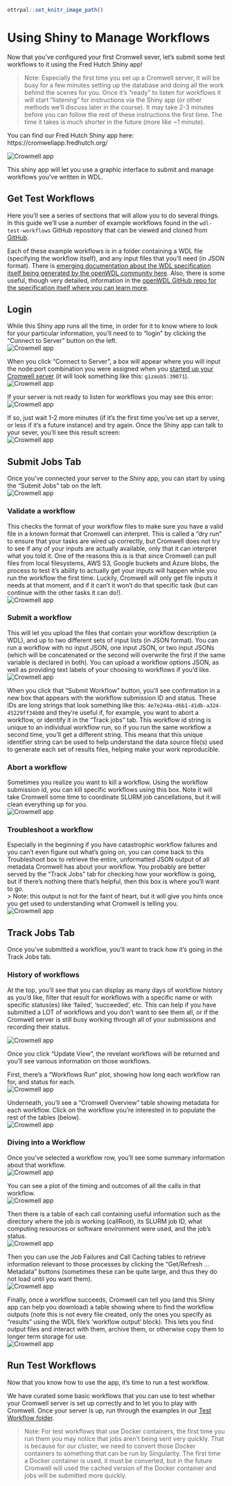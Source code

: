 
```r
ottrpal::set_knitr_image_path()
```
# Using Shiny to Manage Workflows
Now that you've configured your first Cromwell sever, let's submit some test workflows to it using the Fred Hutch Shiny app! 

>Note: Especially the first time you set up a Cromwell server, it will be busy for a few minutes setting up the database and doing all the work behind the scenes for you.  Once it's "ready" to listen for workflows it will start "listening" for instructions via the Shiny app (or other methods we'll discuss later in the course).   It may take 2-3 minutes before you can follow the rest of these instructions the first time. The time it takes is much shorter in the future (more like ~1 minute).

You can find our Fred Hutch Shiny app here:  https://cromwellapp.fredhutch.org/

<img src="assets/cromwell/app-front.png" title="The App looks like this." alt="Crowmell app" style="display: block; margin: auto;" />

This shiny app will let you use a graphic interface to submit and manage workflows you've written in WDL.  


## Get Test Workflows
Here you'll see a series of sections that will allow you to do several things. In this guide we'll use a number of example workflows found in the `wdl-test-workflows` GitHub repository that can be viewed and cloned from [GitHub](https://github.com/FredHutch/wdl-test-workflows).

Each of these example workflows is in a folder containing a WDL file (specifying the workflow itself), and any input files that you'll need (in  JSON format).  There is [emerging documentation about the WDL specification itself being generated by the openWDL community here](https://wdl-docs.readthedocs.io/en/1.0.0/).  Also, there is some useful, though very detailed, information in the [openWDL GitHub repo for the specification itself where you can learn more](https://github.com/openwdl/wdl/blob/main/versions/development/SPEC.md#introduction). 


## Login
While this Shiny app runs all the time, in order for it to know where to look for your particular information, you'll need to to "login" by clicking the "Connect to Server" button on the left.
<img src="assets/cromwell/connect-to-server.png" title="The App looks like this." alt="Crowmell app" style="display: block; margin: auto;" />

When you click "Connect to Server", a box will appear where you will input the node:port combination you were assigned when you [started up your Cromwell server](https://hutchdatascience.org/FH_WDL101_Cromwell/getting-started-with-cromwell.html#kick-off-your-cromwell-server) (it will look something like this: `gizmob5:39071`). 
<img src="assets/cromwell/login-box.png" title="Login box will pop up" alt="Crowmell app" style="display: block; margin: auto;" />

If your server is not ready to listen for workflows you may see this error:
<img src="assets/cromwell/invalid-server.png" title="The App can't talk to your server yet, try again in a minute." alt="Crowmell app" style="display: block; margin: auto;" />

If so, just wait 1-2 more minutes (if it's the first time you've set up a server, or less if it's a future instance) and try again.  Once the Shiny app can talk to your sever, you'll see this result screen:
<img src="assets/cromwell/valid-server.png" title="The App can talk to your server!" alt="Crowmell app" style="display: block; margin: auto;" />


## Submit Jobs Tab
Once you've connected your server to the Shiny app, you can start by using the "Submit Jobs" tab on the left.  
<img src="assets/cromwell/submit.png" title="The submit jobs tab." alt="Crowmell app" style="display: block; margin: auto;" />



### Validate a workflow
This checks the format of your workflow files to make sure you have a valid file in a known format that Cromwell can interpret.  This is called a "dry run" to ensure that your tasks are wired up correctly, but Cromwell does not try to see if any of your inputs are actually available, only that it can interpret what you told it. One of the reasons this is is that since Cromwell can pull files from local filesystems, AWS S3, Google buckets and Azure blobs, the process to test it's ability to actually get your inputs will happen while you run the workflow the first time.  Luckily, Cromwell will only get file inputs it needs at that moment, and if it can't it won't do that specific task (but can continue with the other tasks it can do!).  
<img src="assets/cromwell/validate.png" title="Validate a workflow" alt="Crowmell app" style="display: block; margin: auto;" />

### Submit a workflow
This will let you upload the files that contain your workflow description (a WDL), and up to two different sets of input lists (in JSON format).  You can run a workflow with no input JSON, one input JSON, or two input JSONs (which will be concatenated or the second will overwrite the first if the same variable is declared in both).  You can upload a workflow options JSON, as well as providing text labels of your choosing to workflows if you'd like.  
<img src="assets/cromwell/cromwell-app.png" title="Submit a workflow" alt="Crowmell app" style="display: block; margin: auto;" />

When you click that "Submit Workflow" button, you'll see confirmation in a new box that appears with the workflow submission ID and status. These IDs are long strings that look something like this: `4e7e244a-d6b1-41db-a324-45229ff34b00` and they're useful if, for example, you want to abort a workflow, or identify it in the "Track jobs" tab. This workflow id string is unique to an individual workflow run, so if you run the same workflow a second time, you'll get a different string. This means that this unique identifier string can be used to help understand the data source file(s) used to generate each set of results files, helping make your work reproducible.

### Abort a workflow
Sometimes you realize you want to kill a workflow.  Using the workflow submission id, you can kill specific workflows using this box.  Note it will take Cromwell some time to coordinate SLURM job cancellations, but it will clean everything up for you. 
<img src="assets/cromwell/abort.png" title="Abort a workflow" alt="Crowmell app" style="display: block; margin: auto;" />

### Troubleshoot a workflow
Especially in the beginning if you have catastrophic workflow failures and you can't even figure out what's going on, you can come back to this Troubleshoot box to retrieve the entire, unformatted JSON output of all metadata Cromwell has about your workflow.  You probably are better served by the "Track Jobs" tab for checking how your workflow is going, but if there's nothing there that's helpful, then this box is where you'll want to go.  
> Note: this output is not for the faint of heart, but it will give you hints once you get used to understanding what Cromwell is telling you.  
<img src="assets/cromwell/troubleshoot.png" title="Troubleshoot a workflow" alt="Crowmell app" style="display: block; margin: auto;" />


## Track Jobs Tab

Once you've submitted a workflow, you'll want to track how it's going in the Track Jobs tab. 

### History of workflows
At the top, you'll see that you can display as many days of workflow history as you'd like, filter that result for workflows with a specific name or with specific status(es) like 'failed', 'succeeded', etc. This can help if you have submitted a LOT of workflows and you don't want to see them all, or if the Cromwell server is still busy working through all of your submissions and recording their status.


<img src="assets/cromwell/cromwell-app.png" title="Top of the Track Jobs tab" alt="Crowmell app" style="display: block; margin: auto;" />

Once you click "Update View", the revelant workflows will be returned and you'll see various information on those workflows.  

First, there's a "Workflows Run" plot, showing how long each workflow ran for, and status for each. 
<img src="assets/cromwell/workflows-run.png" title="Workflow plot" alt="Crowmell app" style="display: block; margin: auto;" />

Underneath, you'll see a "Cromwell Overview" table showing metadata for each workflow.  Click on the workflow you're interested in to populate the rest of the tables (below). 
<img src="assets/cromwell/cromwell-overview.png" title="Workflow table" alt="Crowmell app" style="display: block; margin: auto;" />

### Diving into a Workflow
Once you've selected a workflow row, you'll see some summary information about that workflow.
<img src="assets/cromwell/workflow-overview.png" title="Workflow overview summary" alt="Crowmell app" style="display: block; margin: auto;" />

You can see a plot of the timing and outcomes of all the calls in that workflow.
<img src="assets/cromwell/workflow-calls.png" title="Workflow calls" alt="Crowmell app" style="display: block; margin: auto;" />


Then there is a table of each call containing useful information such as the directory where the job is working (callRoot), its SLURM job ID, what computing resources or software environment were used, and the job's status.  
<img src="assets/cromwell/job-list.png" title="Job list" alt="Crowmell app" style="display: block; margin: auto;" />



Then you can use the Job Failures and Call Caching tables to retrieve information relevant to those processes by clicking the "Get/Refresh ... Metadata" buttons (sometimes these can be quite large, and thus they do not load until you want them).   
<img src="assets/cromwell/failures-caching.png" title="Job failures and call caching" alt="Crowmell app" style="display: block; margin: auto;" />



Finally, once a workflow succeeds, Cromwell can tell you (and this Shiny app can help you download) a table showing where to find the workflow outputs (note this is not every file created, only the ones you specify as "results" using the WDL file's 'workflow output' block).  This lets you find output files and interact with them, archive them, or otherwise copy them to longer term storage for use.  
<img src="assets/cromwell/workflow-outputs.png" title="Workflow outputs" alt="Crowmell app" style="display: block; margin: auto;" />





## Run Test Workflows
Now that you know how to use the app, it's time to run a test workflow.  

We have curated some basic workflows that you can use to test whether your Cromwell server is set up correctly and to let you to play with Cromwell. Once your server is up, run through the examples in our [Test Workflow folder](https://github.com/FredHutch/diy-cromwell-server/tree/main/testWorkflows). 


> Note: For test workflows that use Docker containers, the first time you run them you may notice that jobs aren't being sent very quickly.  That is because for our cluster, we need to convert those Docker containers to something that can be run by Singularity.  The first time a Docker container is used, it must be converted, but in the future Cromwell will used the cached version of the Docker container and jobs will be submitted more quickly. 





